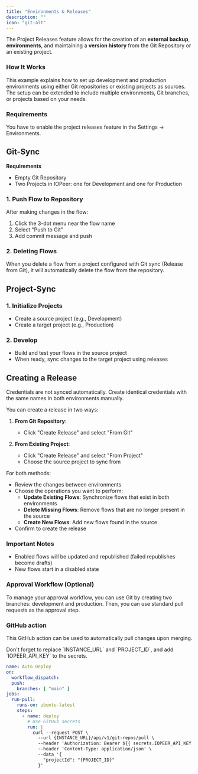 ```yaml
---
title: "Environments & Releases"
description: ""
icon: "git-alt"
---
```


<Snippet file="enterprise-feature.mdx" />

The Project Releases feature allows for the creation of an **external backup**, **environments**, and maintaining a **version history** from the Git Repository or an existing project.


### How It Works

This example explains how to set up development and production environments using either Git repositories or existing projects as sources. The setup can be extended to include multiple environments, Git branches, or projects based on your needs.

### Requirements

You have to enable the project releases feature in the Settings -> Environments.

## Git-Sync

**Requirements**
- Empty Git Repository
- Two Projects in IOPeer: one for Development and one for Production

### 1. Push Flow to Repository
After making changes in the flow:
1. Click the 3-dot menu near the flow name
2. Select "Push to Git"
3. Add commit message and push

### 2. Deleting Flows
When you delete a flow from a project configured with Git sync (Release from Git), it will automatically delete the flow from the repository.

## Project-Sync

### 1. **Initialize Projects**
   - Create a source project (e.g., Development)
   - Create a target project (e.g., Production)

### 2. **Develop**
   - Build and test your flows in the source project
   - When ready, sync changes to the target project using releases

## Creating a Release

<Note>
Credentials are not synced automatically. Create identical credentials with the same names in both environments manually.
</Note>

You can create a release in two ways:

1. **From Git Repository**: 
   - Click "Create Release" and select "From Git"

2. **From Existing Project**: 
   - Click "Create Release" and select "From Project"
   - Choose the source project to sync from

For both methods:
- Review the changes between environments
- Choose the operations you want to perform:
  - **Update Existing Flows**: Synchronize flows that exist in both environments
  - **Delete Missing Flows**: Remove flows that are no longer present in the source
  - **Create New Flows**: Add new flows found in the source
- Confirm to create the release

### Important Notes
- Enabled flows will be updated and republished (failed republishes become drafts)
- New flows start in a disabled state

### Approval Workflow (Optional)

To manage your approval workflow, you can use Git by creating two branches: development and production. Then, you can use standard pull requests as the approval step.

### GitHub action
This GitHub action can be used to automatically pull changes upon merging.

<Tip>
Don't forget to replace `INSTANCE_URL` and `PROJECT_ID`, and add `IOPEER_API_KEY` to the secrets.
</Tip>



```yml
name: Auto Deploy
on:
  workflow_dispatch:
  push:
    branches: [ "main" ]
jobs:
  run-pull:
    runs-on: ubuntu-latest
    steps:
      - name: deploy
        # Use GitHub secrets
        run: |
          curl --request POST \
            --url {INSTANCE_URL}/api/v1/git-repos/pull \
            --header 'Authorization: Bearer ${{ secrets.IOPEER_API_KEY }}' \
            --header 'Content-Type: application/json' \
            --data '{
              "projectId": "{PROJECT_ID}"
            }'
```
